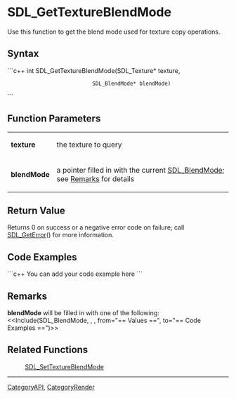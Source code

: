 <!-- pragma section-numbers off -->
<!-- pragma disable-camelcase -->

= SDL_GetTextureBlendMode =
Use this function to get the blend mode used for texture copy operations.


== Syntax ==
```c++
int SDL_GetTextureBlendMode(SDL_Texture*   texture,
                            SDL_BlendMode* blendMode)
```

== Function Parameters ==
{|
|'''texture'''
|the texture to query
|-
|'''blendMode'''
|a pointer filled in with the current [[SDL_BlendMode]]; see [[#Remarks|Remarks]] for details
|}

== Return Value ==
Returns 0 on success or a negative error code on failure; call [[SDL_GetError]]() for more information.

== Code Examples ==
```c++
You can add your code example here
```

== Remarks ==
'''blendMode''' will be filled in with one of the following: <<Include(SDL_BlendMode, , , from="== Values ==", to="== Code Examples ==")>>

== Related Functions ==
:[[SDL_SetTextureBlendMode]]

----
[[CategoryAPI]], [[CategoryRender]]
